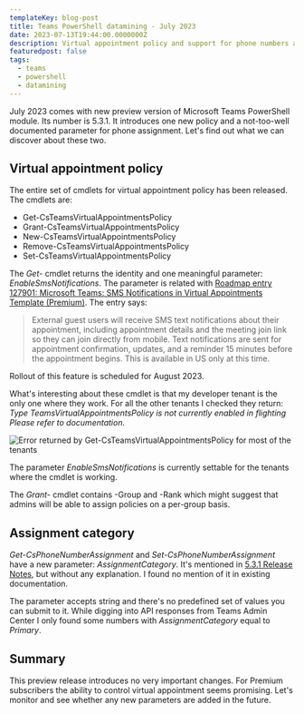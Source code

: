 ```yaml
---
templateKey: blog-post
title: Teams PowerShell datamining - July 2023
date: 2023-07-13T19:44:00.0000000Z
description: Virtual appointment policy and support for phone numbers assignment category - these are two new updates in 5.3.1-preview version of Teams module.
featuredpost: false
tags:
  - teams
  - powershell
  - datamining
---
```


July 2023 comes with new preview version of Microsoft Teams PowerShell module. Its number is 5.3.1. It introduces one new policy and a not-too-well documented parameter for phone assignment. Let's find out what we can discover about these two.

## Virtual appointment policy

The entire set of cmdlets for virtual appointment policy has been released. The cmdlets are:

* Get-CsTeamsVirtualAppointmentsPolicy
* Grant-CsTeamsVirtualAppointmentsPolicy
* New-CsTeamsVirtualAppointmentsPolicy
* Remove-CsTeamsVirtualAppointmentsPolicy
* Set-CsTeamsVirtualAppointmentsPolicy

The *Get-* cmdlet returns the identity and one meaningful parameter: *EnableSmsNotifications*. The parameter is related with [Roadmap entry 127901: Microsoft Teams: SMS Notifications in Virtual Appointments Template (Premium)](https://www.microsoft.com/en-us/microsoft-365/roadmap?filters=&searchterms=127901). The entry says:

> External guest users will receive SMS text notifications about their appointment, including appointment details and the meeting join link so they can join directly from mobile. Text notifications are sent for appointment confirmation, updates, and a reminder 15 minutes before the appointment begins. This is available in US only at this time.

Rollout of this feature is scheduled for August 2023.

What's interesting about these cmdlet is that my developer tenant is the only one where they work. For all the other tenants I checked they return: *Type TeamsVirtualAppointmentsPolicy is not currently enabled in flighting Please refer to documentation.*

![Error returned by Get-CsTeamsVirtualAppointmentsPolicy for most of the tenants](../../img/posts/teams-powershell-datamining-jul-2023/Untitled.png)

The parameter *EnableSmsNotifications* is currently settable for the tenants where the cmdlet is working.

The *Grant-* cmdlet contains -Group and -Rank which might suggest that admins will be able to assign policies on a per-group basis. 

## Assignment category

*Get-CsPhoneNumberAssignment* and *Set-CsPhoneNumberAssignment* have a new parameter: *AssignmentCategory*. It's mentioned in [5.3.1 Release Notes](https://learn.microsoft.com/en-us/microsoftteams/teams-powershell-release-notes), but without any explanation. I found no mention of it in existing documentation.

The parameter accepts string and there's no predefined set of values you can submit to it. While digging into API responses from Teams Admin Center I only found some numbers with *AssignmentCategory* equal to *Primary*.

## Summary

This preview release introduces no very important changes. For Premium subscribers the ability to control virtual appointment seems promising. Let's monitor and see whether any new parameters are added in the future.
